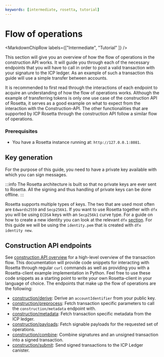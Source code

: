```yaml
---
keywords: [intermediate, rosetta, tutorial]
---
```



# Flow of operations
<MarkdownChipRow labels={["Intermediate", "Tutorial" ]} />


This section will give you an overview of how the flow of operations in the construction API works. It will guide you through each of the necessary endpoints that you will have to call in order to post a valid transaction with your signature to the ICP ledger. As an example of such a transaction this guide will use a simple transfer between accounts. 

It is recommended to first read through the interactions of each endpoint to acquire an understanding of how the flow of operations works. Although the example of transferring tokens is only one use case of the construction API of Rosetta, it serves as a good example on what to expect from the interaction with the Construction-API. The other functionalities that are supported by ICP Rosetta through the construction API follow a similar flow of operations.

### Prerequisites

- You have a Rosetta instance running at: `http://127.0.0.1:8081`.

## Key generation
For the purpose of this guide, you need to have a private key available with which you can sign messages. 

:::info
The Rosetta architecture is built so that no private keys are ever sent to Rosetta. All the signing and thus handling of private keys can be done offline. 
:::

Rosetta supports multiple types of keys. The two that are used most often are `Edwards2559` and `Secp256k1`. If you want to use Rosetta together with `dfx` you will be using `ECDSA` keys with an `Secp256k1` curve type. For a guide on how to create a new identity you can look at the relevant `dfx` [section](/docs/current/developer-docs/developer-tools/cli-tools/cli-reference/dfx-identity). 
For this guide we will be using the `identity.pem` that is created with `dfx identity new`. 

## Construction API endpoints
See [construction API overview](https://www.rosetta-api.org/docs/construction_api_introduction.html) for a high-level overview of the transaction flow. This documentation will provide code snippets for interacting with Rosetta through regular `curl` commands as well as providing you with a Rosetta-client example implementation in Python. Feel free to use these code snippets as a starting point to write your own Rosetta-client in your language of choice.
The endpoints that make up the flow of operations are the following:
- [construction/derive](/docs/developer-docs/defi/rosetta/icp_rosetta/construction_api/operations_flow/derive.mdx): Derive an `accountIdentifier` from your public key.
- [construction/preprocess](/docs/developer-docs/defi/rosetta/icp_rosetta/construction_api/operations_flow/preprocess.mdx): Fetch transaction specific parameters to call the `construction/metadata` endpoint with. 
- [construction/metadata](/docs/developer-docs/defi/rosetta/icp_rosetta/construction_api/operations_flow/metadata.mdx): Fetch transaction specific metadata from the ICP ledger. 
- [construction/payloads](/docs/developer-docs/defi/rosetta/icp_rosetta/construction_api/operations_flow/payloads.mdx): Fetch signable payloads for the requested set of operations. 
- [construction/combine](/docs/developer-docs/defi/rosetta/icp_rosetta/construction_api/operations_flow/combine.mdx): Combine signatures and an unsigned transaction into a signed transaction. 
- [construction/submit](/docs/developer-docs/defi/rosetta/icp_rosetta/construction_api/operations_flow/submit.mdx): Send signed transactions to the ICP Ledger canister. 